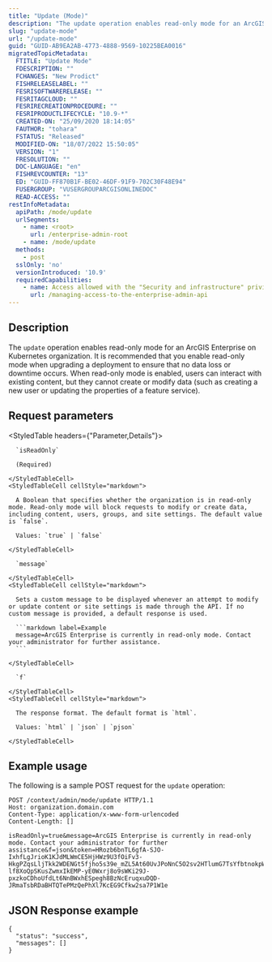```yaml
---
title: "Update (Mode)"
description: "The update operation enables read-only mode for an ArcGIS Enterprise on Kubernetes organization."
slug: "update-mode"
url: "/update-mode"
guid: "GUID-AB9EA2AB-4773-4888-9569-10225BEA0016"
migratedTopicMetadata:
  FTITLE: "Update Mode"
  FDESCRIPTION: ""
  FCHANGES: "New Prodict"
  FISHRELEASELABEL: ""
  FESRISOFTWARERELEASE: ""
  FESRITAGCLOUD: ""
  FESRIRECREATIONPROCEDURE: ""
  FESRIPRODUCTLIFECYCLE: "10.9-*"
  CREATED-ON: "25/09/2020 18:14:05"
  FAUTHOR: "tohara"
  FSTATUS: "Released"
  MODIFIED-ON: "18/07/2022 15:50:05"
  VERSION: "1"
  FRESOLUTION: ""
  DOC-LANGUAGE: "en"
  FISHREVCOUNTER: "13"
  ED: "GUID-FF870B1F-BE02-46DF-91F9-702C30F48E94"
  FUSERGROUP: "VUSERGROUPARCGISONLINEDOC"
  READ-ACCESS: ""
restInfoMetadata:
  apiPath: /mode/update
  urlSegments:
    - name: <root>
      url: /enterprise-admin-root
    - name: /mode/update
  methods:
    - post
  sslOnly: 'no'
  versionIntroduced: '10.9'
  requiredCapabilities:
    - name: Access allowed with the "Security and infrastructure" privilege
      url: /managing-access-to-the-enterprise-admin-api
---
```


## Description

The `update` operation enables read-only mode for an ArcGIS Enterprise on Kubernetes organization. It is recommended that you enable read-only mode when upgrading a deployment to ensure that no data loss or downtime occurs. When read-only mode is enabled, users can interact with existing content, but they cannot create or modify data (such as creating a new user or updating the properties of a feature service).


## Request parameters

<StyledTable headers={"Parameter,Details"}>
  <StyledTableRow>
    <StyledTableCell cellStyle="markdown">

      `isReadOnly` 

      (Required)

    </StyledTableCell>
    <StyledTableCell cellStyle="markdown">

      A Boolean that specifies whether the organization is in read-only mode. Read-only mode will block requests to modify or create data, including content, users, groups, and site settings. The default value is `false`.

      Values: `true` | `false`

    </StyledTableCell>
  </StyledTableRow>
  <StyledTableRow>
    <StyledTableCell cellStyle="markdown">

      `message` 

    </StyledTableCell>
    <StyledTableCell cellStyle="markdown">

      Sets a custom message to be displayed whenever an attempt to modify or update content or site settings is made through the API. If no custom message is provided, a default response is used.

      ```markdown label=Example
      message=ArcGIS Enterprise is currently in read-only mode. Contact your administrator for further assistance.
      ```

    </StyledTableCell>
  </StyledTableRow>
  <StyledTableRow>
    <StyledTableCell cellStyle="markdown">

      `f` 

    </StyledTableCell>
    <StyledTableCell cellStyle="markdown">

      The response format. The default format is `html`.

      Values: `html` | `json` | `pjson`

    </StyledTableCell>
  </StyledTableRow>
</StyledTable>


## Example usage

The following is a sample POST request for the `update` operation:

```other
POST /context/admin/mode/update HTTP/1.1
Host: organization.domain.com
Content-Type: application/x-www-form-urlencoded
Content-Length: []

isReadOnly=true&message=ArcGIS Enterprise is currently in read-only mode. Contact your administrator for further assistance&f=json&token=HRozb6bnTL6gfA-SJO-IxhfLgJrioK1KJdMLWmCE5HjHWz9U3fOiFv3-HkgPZqsLljTkk2WDENGt5fjho5s39e_mZL5At60UvJPoNnC5O2sv2HTlumG7TsYfbtnokpWmS6-lf8XoQpSKusZwmxIkEMP-yE0Wxrj8o9sWKi29J-pxzkoCDhoUfdLt6NnBWxhESpegh8BzNcEruqxuDQD-JRmaTsbRDaBHTQTePMzQePhXl7KcEG9Cfkw2sa7P1W1e

```

## JSON Response example

```other
{
  "status": "success",
  "messages": []
}
```